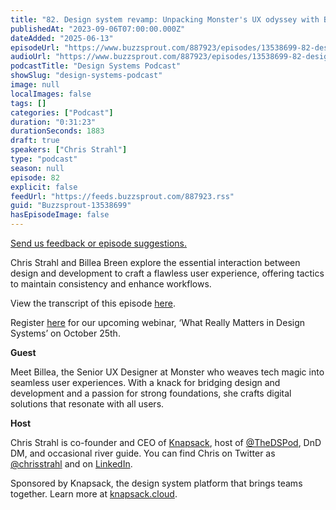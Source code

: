 ```yaml
---
title: "82. Design system revamp: Unpacking Monster's UX odyssey with Billea Breen"
publishedAt: "2023-09-06T07:00:00.000Z"
dateAdded: "2025-06-13"
episodeUrl: "https://www.buzzsprout.com/887923/episodes/13538699-82-design-system-revamp-unpacking-monster-s-ux-odyssey-with-billea-breen.mp3"
audioUrl: "https://www.buzzsprout.com/887923/episodes/13538699-82-design-system-revamp-unpacking-monster-s-ux-odyssey-with-billea-breen.mp3"
podcastTitle: "Design Systems Podcast"
showSlug: "design-systems-podcast"
image: null
localImages: false
tags: []
categories: ["Podcast"]
duration: "0:31:23"
durationSeconds: 1883
draft: true
speakers: ["Chris Strahl"]
type: "podcast"
season: null
episode: 82
explicit: false
feedUrl: "https://feeds.buzzsprout.com/887923.rss"
guid: "Buzzsprout-13538699"
hasEpisodeImage: false
---
```

[Send us feedback or episode suggestions.](https://www.buzzsprout.com/twilio/text_messages/887923/open_sms)

Chris Strahl and Billea Breen explore the essential interaction between design and development to craft a flawless user experience, offering tactics to maintain consistency and enhance workflows.

View the transcript of this episode [here](https://docs.google.com/document/d/1T6PMpDu9gkwXFXlBf1TCTMpttKEEy2pl/edit).

Register [here](https://knapsack-cloud.zoom.us/webinar/register/WN_laqrUBmyRmSqxihk3MylOw#/registration) for our upcoming webinar, ‘What Really Matters in Design Systems’ on October 25th. 

**Guest**

Meet Billea, the Senior UX Designer at Monster who weaves tech magic into seamless user experiences. With a knack for bridging design and development and a passion for strong foundations, she crafts digital solutions that resonate with all users.

**Host**

Chris Strahl is co-founder and CEO of [Knapsack](https://www.knapsack.cloud/), host of [@TheDSPod](https://twitter.com/thedspod), DnD DM, and occasional river guide. You can find Chris on Twitter as [@chrisstrahl](https://twitter.com/chrisstrahl) and on [LinkedIn](https://www.linkedin.com/in/chrisstrahl/).

Sponsored by Knapsack, the design system platform that brings teams together. Learn more at [knapsack.cloud](https://www.knapsack.cloud/?utm_source=podcast).
